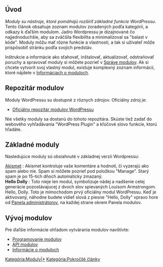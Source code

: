 {{Languages|
{{ar|الإضافات}}
{{en|Plugins}}
{{es|Plugins}}
{{fr|Plugins}}
{{nl|Plugins}}
{{ja|プラグイン}}
{{ko|Plugins}}
{{lo|Plugins}}
{{mk|Додатоци}}
{{mya|Plugins}}
{{pt|Plugins}}
{{pt-br|O_que_são_Plugins_WordPress}}
{{ru|Плагины}}
{{sk|Moduly}}
{{th|Plugins}}
{{zh-cn|插件}}
{{zh-tw|外掛程式}}
}}

==Úvod==
''Moduly su nástroje, ktoré pomáhajú rozšíriť základné funkcie WordPressu''.
Tento článok obsahuje zoznam modulov zoradených podľa kategórii, a odkazy k ďaľším modulom. Jadro Wordpressu je dizajnované čo najjednoduchšie, aby sa zväčšila flexibilita a minimalizoval sa "balast v kóde". Moduly môžu mať rôzne funkcie a vlastnosti, a tak si užívateľ môže prispôsobiť stránku podľa svojich predstáv.

Inštrukcie a informácie ako sťahovať, inštalovať, aktualizovať, odstraňovať poruchy a spravovať moduly si môžete pozrieť v [[Managing Plugins|Správe modulov]]. Ak si chcete vytvorit svoj vlastný modul, existuje komplexný zoznam informácii, ktoré nájdete v [[Plugin Resources|Informáciach o moduloch]].

==Repozitár modulov==

Moduly WordPressu su dostupné z rôznych zdrojov. Oficiálny zdroj je:

* [http://wordpress.org/extend/plugins/ Oficiálny repozitár modulov WordPressu]

Nie všetky moduly sa dostanú do tohoto repozitára. Skúste tiež zadať do webového vyhľadávania "WordPress Plugin" a kľúčové slovo funkcie, ktorú hľadáte.

==Základné moduly==
Nasledujúce moduly sú obsiahnuté v základnej verzii Wordpressu: 

; [[Akismet]] : Akismet kontroluje vaše komentáre a hodnotí, či vyzerajú ako spam alebo nie. Spam si môžete pozrieť pod položkou "Manage". Starý spam je po 15-tich dňoch automaticky zmazaný.
; '''Hello Dolly''' : Toto nieje len modul, symbolizuje nádej a nadšenie celej generácie pozostávajucej z dvoch slov spievaných Louisom Armstrongom. Hello, Dolly. Toto je mimochodom prvý oficiálny modul WordPressu. Keď je aktivovaný, náhodne budete vidieť slová z piesne "Hello, Dolly" vpravo hore od [[Administration Panels|Panela administrátorov]], na každej strane okrem Panela modulov.

==Vývoj modulov==

Pre ďaľšie informácie ohľadom vytvárania modulov navštívte:

* [[Writing a Plugin|Programovanie modulov]]
* [[Plugin API|API modulov]]
* [[Plugin Resources|Informácie o moduloch]]

[[Category:Plugins|Kategória:Moduly|*]]
[[Category:Advanced Topics|Kategória:Pokročilé články]]